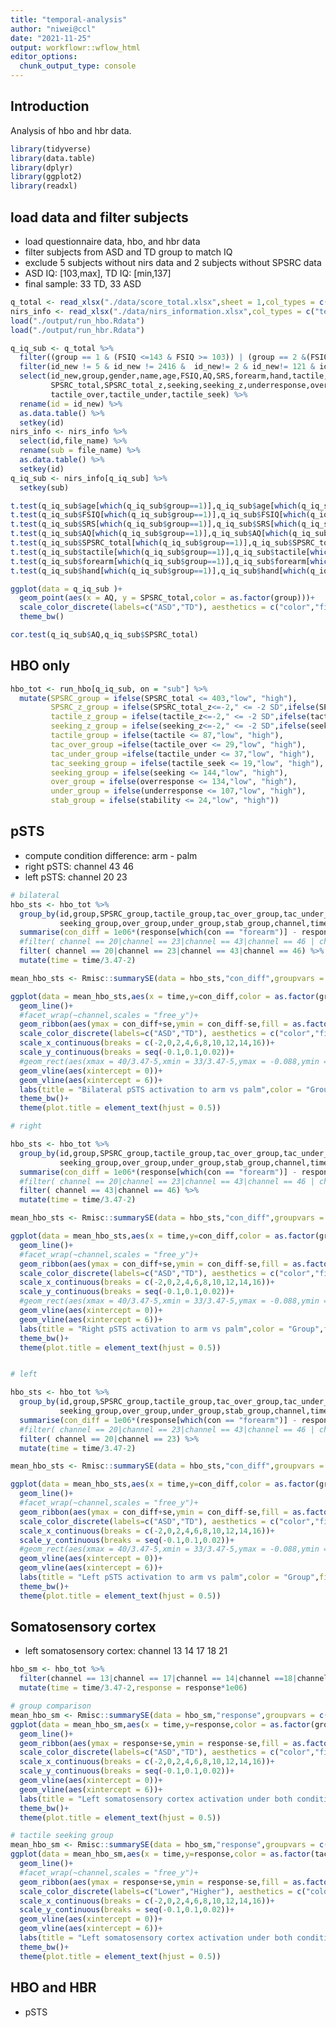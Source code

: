 ```yaml
---
title: "temporal-analysis"
author: "niwei@ccl"
date: "2021-11-25"
output: workflowr::wflow_html
editor_options:
  chunk_output_type: console
---
```


## Introduction

Analysis of hbo and hbr data.

```r
library(tidyverse)
library(data.table)
library(dplyr)
library(ggplot2)
library(readxl)
```

## load data and filter subjects

- load questionnaire data, hbo, and hbr data
- filter subjects from ASD and TD group to match IQ
- exclude 5 subjects without nirs data and 2 subjects without SPSRC data
- ASD IQ: [103,max], TD IQ: [min,137]
- final sample: 33 TD, 33 ASD

```r
q_total <- read_xlsx("./data/score_total.xlsx",sheet = 1,col_types = c("numeric","numeric","text","numeric","text",rep("numeric",41)))
nirs_info <- read_xlsx("./data/nirs_information.xlsx",col_types = c("text","numeric","numeric","numeric","date","numeric","text"))
load("./output/run_hbo.Rdata")
load("./output/run_hbr.Rdata")
```

```r
q_iq_sub <- q_total %>% 
  filter((group == 1 & (FSIQ <=143 & FSIQ >= 103)) | (group == 2 &(FSIQ <=137 & FSIQ >= 96))) %>% 
  filter(id_new != 5 & id_new != 2416 &  id_new!= 2 & id_new!= 121 & id_new!= 128 & id_new!= 23 & id_new!= 21 & id_new != 33) %>% 
  select(id_new,group,gender,name,age,FSIQ,AQ,SRS,forearm,hand,tactile,tactile_z,
         SPSRC_total,SPSRC_total_z,seeking,seeking_z,underresponse,overresponse,stability,
         tactile_over,tactile_under,tactile_seek) %>% 
  rename(id = id_new) %>% 
  as.data.table() %>% 
  setkey(id)
nirs_info <- nirs_info %>% 
  select(id,file_name) %>% 
  rename(sub = file_name) %>% 
  as.data.table() %>% 
  setkey(id)
q_iq_sub <- nirs_info[q_iq_sub] %>% 
  setkey(sub)

t.test(q_iq_sub$age[which(q_iq_sub$group==1)],q_iq_sub$age[which(q_iq_sub$group==2)])
t.test(q_iq_sub$FSIQ[which(q_iq_sub$group==1)],q_iq_sub$FSIQ[which(q_iq_sub$group==2)])
t.test(q_iq_sub$SRS[which(q_iq_sub$group==1)],q_iq_sub$SRS[which(q_iq_sub$group==2)])
t.test(q_iq_sub$AQ[which(q_iq_sub$group==1)],q_iq_sub$AQ[which(q_iq_sub$group==2)])
t.test(q_iq_sub$SPSRC_total[which(q_iq_sub$group==1)],q_iq_sub$SPSRC_total[which(q_iq_sub$group==2)])
t.test(q_iq_sub$tactile[which(q_iq_sub$group==1)],q_iq_sub$tactile[which(q_iq_sub$group==2)])
t.test(q_iq_sub$forearm[which(q_iq_sub$group==1)],q_iq_sub$forearm[which(q_iq_sub$group==2)])
t.test(q_iq_sub$hand[which(q_iq_sub$group==1)],q_iq_sub$hand[which(q_iq_sub$group==2)])

ggplot(data = q_iq_sub )+
  geom_point(aes(x = AQ, y = SPSRC_total,color = as.factor(group)))+
  scale_color_discrete(labels=c("ASD","TD"), aesthetics = c("color","fill"),type = c("#FF6666","#0099CC")) +
  theme_bw()

cor.test(q_iq_sub$AQ,q_iq_sub$SPSRC_total)
```

## HBO only

```r
hbo_tot <- run_hbo[q_iq_sub, on = "sub"] %>% 
  mutate(SPSRC_group = ifelse(SPSRC_total <= 403,"low", "high"),
         SPSRC_z_group = ifelse(SPSRC_total_z<=-2," <= -2 SD",ifelse(SPSRC_total_z <= -1,"-2 to -1 SD", ">= -1 SD")),
         tactile_z_group = ifelse(tactile_z<=-2," <= -2 SD",ifelse(tactile_z <= -1,"-2 to -1 SD", ">= -1 SD")),
         seeking_z_group = ifelse(seeking_z<=-2," <= -2 SD",ifelse(seeking_z <= -1,"-2 to -1 SD", ">= -1 SD")),
         tactile_group = ifelse(tactile <= 87,"low", "high"),
         tac_over_group =ifelse(tactile_over <= 29,"low", "high"),
         tac_under_group =ifelse(tactile_under <= 37,"low", "high"),
         tac_seeking_group = ifelse(tactile_seek <= 19,"low", "high"),
         seeking_group = ifelse(seeking <= 144,"low", "high"),
         over_group = ifelse(overresponse <= 134,"low", "high"),
         under_group = ifelse(underresponse <= 107,"low", "high"),
         stab_group = ifelse(stability <= 24,"low", "high"))


```

## pSTS

- compute condition difference: arm - palm
- right pSTS: channel 43 46
- left pSTS: channel 20 23

```r
# bilateral
hbo_sts <- hbo_tot %>% 
  group_by(id,group,SPSRC_group,tactile_group,tac_over_group,tac_under_group,tac_seeking_group,
           seeking_group,over_group,under_group,stab_group,channel,time) %>%
  summarise(con_diff = 1e06*(response[which(con == "forearm")] - response[which(con == "hand")])) %>% 
  #filter( channel == 20|channel == 23|channel == 43|channel == 46 | channel == 12| channel == 16 |channel == 39 | channel == 35) %>% 
  filter( channel == 20|channel == 23|channel == 43|channel == 46) %>% 
  mutate(time = time/3.47-2)

mean_hbo_sts <- Rmisc::summarySE(data = hbo_sts,"con_diff",groupvars = c("time","group"),na.rm = T)

ggplot(data = mean_hbo_sts,aes(x = time,y=con_diff,color = as.factor(group)))+
  geom_line()+
  #facet_wrap(~channel,scales = "free_y")+
  geom_ribbon(aes(ymax = con_diff+se,ymin = con_diff-se,fill = as.factor(group)),alpha = 0.25,linetype=0)+
  scale_color_discrete(labels=c("ASD","TD"), aesthetics = c("color","fill"),type = c("#FF6666","#0099CC")) +
  scale_x_continuous(breaks = c(-2,0,2,4,6,8,10,12,14,16))+
  scale_y_continuous(breaks = seq(-0.1,0.1,0.02))+
  #geom_rect(aes(xmax = 40/3.47-5,xmin = 33/3.47-5,ymax = -0.088,ymin = -0.09),color = "yellow",linetype=0) +
  geom_vline(aes(xintercept = 0))+
  geom_vline(aes(xintercept = 6))+
  labs(title = "Bilateral pSTS activation to arm vs palm",color = "Group",fill = "Group")+
  theme_bw()+
  theme(plot.title = element_text(hjust = 0.5))

# right

hbo_sts <- hbo_tot %>% 
  group_by(id,group,SPSRC_group,tactile_group,tac_over_group,tac_under_group,tac_seeking_group,
           seeking_group,over_group,under_group,stab_group,channel,time) %>%
  summarise(con_diff = 1e06*(response[which(con == "forearm")] - response[which(con == "hand")])) %>% 
  #filter( channel == 20|channel == 23|channel == 43|channel == 46 | channel == 12| channel == 16 |channel == 39 | channel == 35) %>% 
  filter( channel == 43|channel == 46) %>% 
  mutate(time = time/3.47-2)

mean_hbo_sts <- Rmisc::summarySE(data = hbo_sts,"con_diff",groupvars = c("time","group"),na.rm = T)

ggplot(data = mean_hbo_sts,aes(x = time,y=con_diff,color = as.factor(group)))+
  geom_line()+
  #facet_wrap(~channel,scales = "free_y")+
  geom_ribbon(aes(ymax = con_diff+se,ymin = con_diff-se,fill = as.factor(group)),alpha = 0.25,linetype=0)+
  scale_color_discrete(labels=c("ASD","TD"), aesthetics = c("color","fill"),type = c("#FF6666","#0099CC")) +
  scale_x_continuous(breaks = c(-2,0,2,4,6,8,10,12,14,16))+
  scale_y_continuous(breaks = seq(-0.1,0.1,0.02))+
  #geom_rect(aes(xmax = 40/3.47-5,xmin = 33/3.47-5,ymax = -0.088,ymin = -0.09),color = "yellow",linetype=0) +
  geom_vline(aes(xintercept = 0))+
  geom_vline(aes(xintercept = 6))+
  labs(title = "Right pSTS activation to arm vs palm",color = "Group",fill = "Group")+
  theme_bw()+
  theme(plot.title = element_text(hjust = 0.5))


# left

hbo_sts <- hbo_tot %>% 
  group_by(id,group,SPSRC_group,tactile_group,tac_over_group,tac_under_group,tac_seeking_group,
           seeking_group,over_group,under_group,stab_group,channel,time) %>%
  summarise(con_diff = 1e06*(response[which(con == "forearm")] - response[which(con == "hand")])) %>% 
  #filter( channel == 20|channel == 23|channel == 43|channel == 46 | channel == 12| channel == 16 |channel == 39 | channel == 35) %>% 
  filter( channel == 20|channel == 23) %>% 
  mutate(time = time/3.47-2)

mean_hbo_sts <- Rmisc::summarySE(data = hbo_sts,"con_diff",groupvars = c("time","group"),na.rm = T)

ggplot(data = mean_hbo_sts,aes(x = time,y=con_diff,color = as.factor(group)))+
  geom_line()+
  #facet_wrap(~channel,scales = "free_y")+
  geom_ribbon(aes(ymax = con_diff+se,ymin = con_diff-se,fill = as.factor(group)),alpha = 0.25,linetype=0)+
  scale_color_discrete(labels=c("ASD","TD"), aesthetics = c("color","fill"),type = c("#FF6666","#0099CC")) +
  scale_x_continuous(breaks = c(-2,0,2,4,6,8,10,12,14,16))+
  scale_y_continuous(breaks = seq(-0.1,0.1,0.02))+
  #geom_rect(aes(xmax = 40/3.47-5,xmin = 33/3.47-5,ymax = -0.088,ymin = -0.09),color = "yellow",linetype=0) +
  geom_vline(aes(xintercept = 0))+
  geom_vline(aes(xintercept = 6))+
  labs(title = "Left pSTS activation to arm vs palm",color = "Group",fill = "Group")+
  theme_bw()+
  theme(plot.title = element_text(hjust = 0.5))

```

## Somatosensory cortex

- left somatosensory cortex: channel 13 14 17 18 21

```r
hbo_sm <- hbo_tot %>% 
  filter(channel == 13|channel == 17|channel == 14|channel ==18|channel == 21) %>% 
  mutate(time = time/3.47-2,response = response*1e06)

# group comparison
mean_hbo_sm <- Rmisc::summarySE(data = hbo_sm,"response",groupvars = c("time","group"),na.rm = T)
ggplot(data = mean_hbo_sm,aes(x = time,y=response,color = as.factor(group)))+
  geom_line()+ 
  geom_ribbon(aes(ymax = response+se,ymin = response-se,fill = as.factor(group)),alpha = 0.25,linetype=0)+
  scale_color_discrete(labels=c("ASD","TD"), aesthetics = c("color","fill"),type = c("#FF6666","#0099CC")) +
  scale_x_continuous(breaks = c(-2,0,2,4,6,8,10,12,14,16))+
  scale_y_continuous(breaks = seq(-0.1,0.1,0.02))+
  geom_vline(aes(xintercept = 0))+
  geom_vline(aes(xintercept = 6))+
  labs(title = "Left somatosensory cortex activation under both condition",color = "Group",fill = "Group")+
  theme_bw()+
  theme(plot.title = element_text(hjust = 0.5))

# tactile seeking group
mean_hbo_sm <- Rmisc::summarySE(data = hbo_sm,"response",groupvars = c("time","tac_seeking_group"),na.rm = T)
ggplot(data = mean_hbo_sm,aes(x = time,y=response,color = as.factor(tac_seeking_group)))+
  geom_line()+ 
  #facet_wrap(~channel,scales = "free_y")+
  geom_ribbon(aes(ymax = response+se,ymin = response-se,fill = as.factor(tac_seeking_group)),alpha = 0.25,linetype=0)+
  scale_color_discrete(labels=c("Lower","Higher"), aesthetics = c("color","fill"),type =c("#6E7783","#77AAAD")) +
  scale_x_continuous(breaks = c(-2,0,2,4,6,8,10,12,14,16))+
  scale_y_continuous(breaks = seq(-0.1,0.1,0.02))+
  geom_vline(aes(xintercept = 0))+
  geom_vline(aes(xintercept = 6))+
  labs(title = "Left somatosensory cortex activation under both condition",color = "Tactile seeking",fill = "Tactile seeking")+
  theme_bw()+
  theme(plot.title = element_text(hjust = 0.5))
```
## HBO and HBR

- pSTS

```r

```